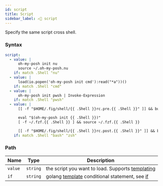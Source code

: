 ```yaml
---
id: script
title: Script
sidebar_label: ✍🏽 script
---
```


Specify the same script cross shell.

### Syntax

```yaml
script:
  - value: |
      oh-my-posh init nu
      source ~/.oh-my-posh.nu
    if: match .Shell "nu"
  - value: |
      load(io.popen('oh-my-posh init cmd'):read("*a"))()
    if: match .Shell "cmd"
  - value: |
      oh-my-posh init pwsh | Invoke-Expression
    if: match .Shell "pwsh"
  - value: |
      [[ -f "$HOME/.fig/shell/{{ .Shell }}rc.pre.{{ .Shell }}" ]] && builtin source "$HOME/.fig/shell/{{ .Shell }}rc.pre.{{ .Shell }}"

      eval "$(oh-my-posh init {{ .Shell }})"
      [ -f ~/.fzf.{{ .Shell }} ] && source ~/.fzf.{{ .Shell }}

      [[ -f "$HOME/.fig/shell/{{ .Shell }}rc.post.{{ .Shell }}" ]] && builtin source "$HOME/.fig/shell/{{ .Shell }}rc.post.{{ .Shell }}"
    if: match .Shell "bash" "zsh"
```

### Path

| Name    | Type     | Description                                                             |
| ------- | -------- | ----------------------------------------------------------------------- |
| `value` | `string` | the script you want to load. Supports [templating][templates]           |
| `if`    | `string` | golang [template][go-text-template] conditional statement, see [if][if] |

[templates]: templates.mdx
[go-text-template]: https://golang.org/pkg/text/template/
[if]: if.mdx

